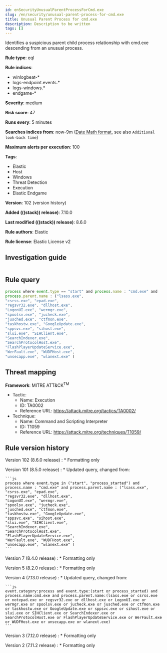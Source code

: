 ```yaml
---
id: enSecurityUnusualParentProcessForCmd.exe
slug: /en/security/unusual-parent-process-for-cmd.exe
title: Unusual Parent Process for cmd.exe
description: Description to be written
tags: []
---
```


<div id="unusual-parent-process-for-cmd.exe"></div>

Identifies a suspicious parent child process relationship with cmd.exe descending from an unusual process.

**Rule type**: eql

**Rule indices**:

* winlogbeat-*
* logs-endpoint.events.*
* logs-windows.*
* endgame-*

**Severity**: medium

**Risk score**: 47

**Runs every**: 5 minutes

**Searches indices from**: now-9m ([Date Math format](((ref))/common-options.html#date-math), see also <DocLink id="enSecurityRulesUiCreate" section="set-the-rules-schedule">`Additional look-back time`</DocLink>)

**Maximum alerts per execution**: 100

**Tags**:

* Elastic
* Host
* Windows
* Threat Detection
* Execution
* Elastic Endgame

**Version**: 102 (<DocLink id="enSecurityUnusualParentProcessForCmd.exe" section="rule-version-history">version history</DocLink>)

**Added (((stack)) release)**: 7.10.0

**Last modified (((stack)) release)**: 8.6.0

**Rule authors**: Elastic

**Rule license**: Elastic License v2

## Investigation guide

```markdown

```

## Rule query

```js
process where event.type == "start" and process.name : "cmd.exe" and
process.parent.name : ("lsass.exe",
"csrss.exe", "epad.exe",
"regsvr32.exe", "dllhost.exe",
"LogonUI.exe", "wermgr.exe",
"spoolsv.exe", "jucheck.exe",
"jusched.exe", "ctfmon.exe",
"taskhostw.exe", "GoogleUpdate.exe",
"sppsvc.exe", "sihost.exe",
"slui.exe", "SIHClient.exe",
"SearchIndexer.exe",
"SearchProtocolHost.exe",
"FlashPlayerUpdateService.exe",
"WerFault.exe", "WUDFHost.exe",
"unsecapp.exe", "wlanext.exe" )
```

## Threat mapping

**Framework**: MITRE ATT&CK<sup>TM</sup>

* Tactic:
    * Name: Execution
    * ID: TA0002
    * Reference URL: https://attack.mitre.org/tactics/TA0002/
* Technique:
    * Name: Command and Scripting Interpreter
    * ID: T1059
    * Reference URL: https://attack.mitre.org/techniques/T1059/

<div id="unusual-parent-process-for-cmd.exe-history"></div>

## Rule version history

Version 102 (8.6.0 release) 
    : * Formatting only

Version 101 (8.5.0 release) 
    : * Updated query, changed from:

    ```js
    process where event.type in ("start", "process_started") and
    process.name : "cmd.exe" and process.parent.name : ("lsass.exe",
    "csrss.exe", "epad.exe",
    "regsvr32.exe", "dllhost.exe",
    "LogonUI.exe", "wermgr.exe",
    "spoolsv.exe", "jucheck.exe",
    "jusched.exe", "ctfmon.exe",
    "taskhostw.exe", "GoogleUpdate.exe",
    "sppsvc.exe", "sihost.exe",
    "slui.exe", "SIHClient.exe",
    "SearchIndexer.exe",
    "SearchProtocolHost.exe",
    "FlashPlayerUpdateService.exe",
    "WerFault.exe", "WUDFHost.exe",
    "unsecapp.exe", "wlanext.exe" )
    ```

Version 7 (8.4.0 release) 
    : * Formatting only

Version 5 (8.2.0 release) 
    : * Formatting only

Version 4 (7.13.0 release) 
    : * Updated query, changed from:

    ```js
    event.category:process and event.type:(start or process_started) and
    process.name:cmd.exe and process.parent.name:(lsass.exe or csrss.exe
    or notepad.exe or regsvr32.exe or dllhost.exe or LogonUI.exe or
    wermgr.exe or spoolsv.exe or jucheck.exe or jusched.exe or ctfmon.exe
    or taskhostw.exe or GoogleUpdate.exe or sppsvc.exe or sihost.exe or
    slui.exe or SIHClient.exe or SearchIndexer.exe or
    SearchProtocolHost.exe or FlashPlayerUpdateService.exe or WerFault.exe
    or WUDFHost.exe or unsecapp.exe or wlanext.exe)
    ```

Version 3 (7.12.0 release) 
    : * Formatting only

Version 2 (7.11.2 release) 
    : * Formatting only

